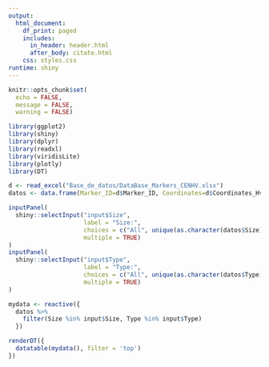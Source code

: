 ```yaml
---
output:
  html_document:
    df_print: paged
    includes:
      in_header: header.html
      after_body: citate.html
    css: styles.css
runtime: shiny
---
```

```r
knitr::opts_chunk$set(
  echo = FALSE,
  message = FALSE,
  warning = FALSE)
```

```r
library(ggplot2)
library(shiny)
library(dplyr)
library(readxl)
library(viridisLite)
library(plotly)
library(DT)
```

```r
d <- read_excel("Base_de_datos/DataBase_Markers_CENHV.xlsx")
datos <- data.frame(Marker_ID=d$Marker_ID, Coordinates=d$Coordinates_Hv33_genome, Type=d$SSR_type, Size=d$SSR_size, Forward_Primer=d$FORWARD_PRIMER1, Reverse_Primer=d$REVERSE_PRIMER1)
```

```r
inputPanel(
  shiny::selectInput("input$Size",
                     label = "Size:", 
                     choices = c("All", unique(as.character(datos$Size))),
                     multiple = TRUE)
)
inputPanel(
  shiny::selectInput("input$Type", 
                     label = "Type:", 
                     choices = c("All", unique(as.character(datos$Type))),
                     multiple = TRUE)
)
```

```r
mydata <- reactive({
  datos %>%
    filter(Size %in% input$Size, Type %in% input$Type)
  })
```

```r
renderDT({
  datatable(mydata(), filter = 'top')
})
```